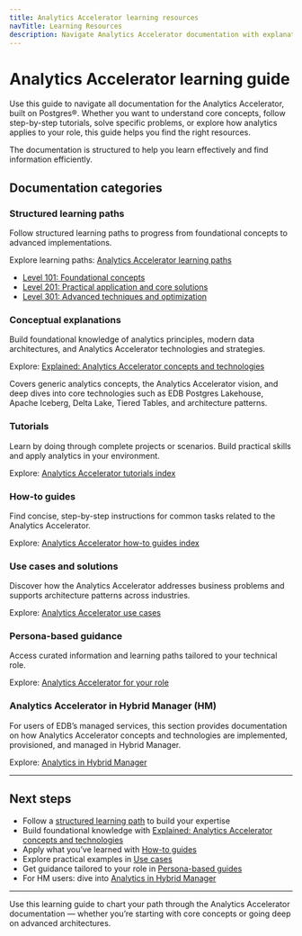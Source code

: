 ```yaml
---
title: Analytics Accelerator learning resources
navTitle: Learning Resources
description: Navigate Analytics Accelerator documentation with explanations, tutorials, how-to guides, use cases, persona-based guidance, and structured learning paths.
---
```


# Analytics Accelerator learning guide

Use this guide to navigate all documentation for the Analytics Accelerator, built on Postgres®. Whether you want to understand core concepts, follow step-by-step tutorials, solve specific problems, or explore how analytics applies to your role, this guide helps you find the right resources.

The documentation is structured to help you learn effectively and find information efficiently.

## Documentation categories

### Structured learning paths

Follow structured learning paths to progress from foundational concepts to advanced implementations.

Explore learning paths: [Analytics Accelerator learning paths](paths/)

- [Level 101: Foundational concepts](paths/101)
- [Level 201: Practical application and core solutions](paths/201)
- [Level 301: Advanced techniques and optimization](paths/301)

### Conceptual explanations

Build foundational knowledge of analytics principles, modern data architectures, and Analytics Accelerator technologies and strategies.

Explore: [Explained: Analytics Accelerator concepts and technologies](explained/)

Covers generic analytics concepts, the Analytics Accelerator vision, and deep dives into core technologies such as EDB Postgres Lakehouse, Apache Iceberg, Delta Lake, Tiered Tables, and architecture patterns.

### Tutorials

Learn by doing through complete projects or scenarios. Build practical skills and apply analytics in your environment.

Explore: [Analytics Accelerator tutorials index](tutorials/)

### How-to guides

Find concise, step-by-step instructions for common tasks related to the Analytics Accelerator.

Explore: [Analytics Accelerator how-to guides index](how-to/)

### Use cases and solutions

Discover how the Analytics Accelerator addresses business problems and supports architecture patterns across industries.

Explore: [Analytics Accelerator use cases](../../hybrid-manager/analytics/learn/use-cases.mdx)

### Persona-based guidance

Access curated information and learning paths tailored to your technical role.

Explore: [Analytics Accelerator for your role](./personas.mdx)

### Analytics Accelerator in Hybrid Manager (HM)

For users of EDB’s managed services, this section provides documentation on how Analytics Accelerator concepts and technologies are implemented, provisioned, and managed in Hybrid Manager.

Explore: [Analytics in Hybrid Manager](../../analytics/)

---

## Next steps

- Follow a [structured learning path](paths/) to build your expertise
- Build foundational knowledge with [Explained: Analytics Accelerator concepts and technologies](explained/)
- Apply what you’ve learned with [How-to guides](how-to/)
- Explore practical examples in [Use cases](../../hybrid-manager/analytics/learn/use-cases.mdx)
- Get guidance tailored to your role in [Persona-based guides](./personas.mdx)
- For HM users: dive into [Analytics in Hybrid Manager](../../analytics/)

---

Use this learning guide to chart your path through the Analytics Accelerator documentation — whether you’re starting with core concepts or going deep on advanced architectures.
